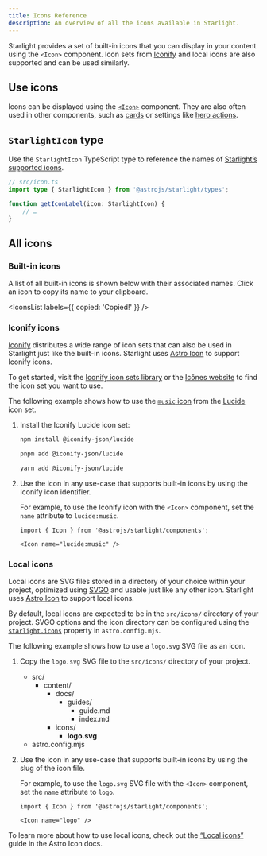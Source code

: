 ```yaml
---
title: Icons Reference
description: An overview of all the icons available in Starlight.
---
```


Starlight provides a set of built-in icons that you can display in your content using the `<Icon>` component.
Icon sets from [Iconify](https://iconify.design/) and local icons are also supported and can be used similarly.

## Use icons

Icons can be displayed using the [`<Icon>`](/components/icons/) component.
They are also often used in other components, such as [cards](/components/cards/) or settings like [hero actions](/reference/frontmatter/#hero).

## `StarlightIcon` type

Use the `StarlightIcon` TypeScript type to reference the names of [Starlight’s supported icons](#all-icons).

```ts {2} /icon: (StarlightIcon)/
// src/icon.ts
import type { StarlightIcon } from '@astrojs/starlight/types';

function getIconLabel(icon: StarlightIcon) {
	// …
}
```

## All icons

### Built-in icons

A list of all built-in icons is shown below with their associated names. Click an icon to copy its name to your clipboard.


<IconsList labels={{ copied: 'Copied!' }} />

### Iconify icons

[Iconify](https://iconify.design/) distributes a wide range of icon sets that can also be used in Starlight just like the built-in icons.
Starlight uses [Astro Icon](https://www.astroicon.dev/) to support Iconify icons.

To get started, visit the [Iconify icon sets library](https://icon-sets.iconify.design/) or the [Icônes website](https://icones.js.org/) to find the icon set you want to use.

The following example shows how to use the [`music` icon](https://icones.js.org/collection/lucide?s=music&icon=lucide:music) from the [Lucide](https://lucide.dev/) icon set.


<Steps>

1.  Install the Iconify Lucide icon set:

    <Tabs syncKey="pkg">

    <TabItem label="npm">

    ```sh
    npm install @iconify-json/lucide
    ```

    </TabItem>

    <TabItem label="pnpm">

    ```sh
    pnpm add @iconify-json/lucide
    ```

    </TabItem>

    <TabItem label="Yarn">

    ```sh
    yarn add @iconify-json/lucide
    ```

    </TabItem>

    </Tabs>

2.  Use the icon in any use-case that supports built-in icons by using the Iconify icon identifier.

    For example, to use the Iconify icon with the `<Icon>` component, set the `name` attribute to `lucide:music`.

    ```mdx
    import { Icon } from '@astrojs/starlight/components';

    <Icon name="lucide:music" />
    ```

</Steps>

### Local icons

Local icons are SVG files stored in a directory of your choice within your project, optimized using [SVGO](https://svgo.dev/) and usable just like any other icon.
Starlight uses [Astro Icon](https://www.astroicon.dev/) to support local icons.

By default, local icons are expected to be in the `src/icons/` directory of your project.
SVGO options and the icon directory can be configured using the [`starlight.icons`](/reference/configuration/#icons) property in `astro.config.mjs`.

The following example shows how to use a `logo.svg` SVG file as an icon.


<Steps>

1.  Copy the `logo.svg` SVG file to the `src/icons/` directory of your project.

    <FileTree>

    - src/
      - content/
        - docs/
          - guides/
            - guide.md
            - index.md
        - icons/
          - **logo.svg**
    - astro.config.mjs

    </FileTree>

2.  Use the icon in any use-case that supports built-in icons by using the slug of the icon file.

    For example, to use the `logo.svg` SVG file with the `<Icon>` component, set the `name` attribute to `logo`.

    ```mdx
    import { Icon } from '@astrojs/starlight/components';

    <Icon name="logo" />
    ```

</Steps>

To learn more about how to use local icons, check out the [“Local icons”](https://www.astroicon.dev/guides/customization/#local-icons) guide in the Astro Icon docs.

